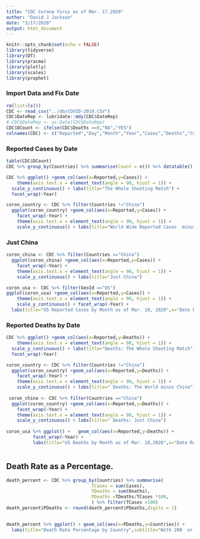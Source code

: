 ```yaml
---
title: "CDC Corona Virus as of Mar. 17.2020"
author: "David J Jackson"
date: "3/17/2020"
output: html_document
---
```


```r
knitr::opts_chunk$set(echo = FALSE)
library(tidyverse)
library(DT)
library(pracma)
library(plotly)
library(scales)
library(prophet)
```


### Import Data and Fix Date

```r
rm(list=ls())
CDC <- read_csv("../db/COVID-2019.CSV")
CDC$DateRep <- lubridate::mdy(CDC$DateRep)
# CDC$DateRep <- as.Date(CDC$DateRep)
CDC$DCount <- ifelse(CDC$Deaths ==0,"NO","YES")
colnames(CDC) <- c("Reported","Day","Month","Year","Cases","Deaths","Countries","GeoId","DCount")
```


### Reported Cases by Date

```r
table(CDC$DCount)
CDC %>% group_by(Countries) %>% summarise(Count = n()) %>% datatable()
```
```r
CDC %>% ggplot() +geom_col(aes(x=Reported,y=Cases)) +
    theme(axis.text.x = element_text(angle = 90, hjust = 1)) + 
  scale_y_continuous() + labs(title="The Whole Shooting Match") +
  facet_wrap(~Year)

```
```r
coron_country <- CDC %>% filter(Countries !="China")
  ggplot(coron_country) +geom_col(aes(x=Reported,y=Cases)) +
    facet_wrap(~Year) + 
    theme(axis.text.x = element_text(angle = 90, hjust = 1)) +
    scale_y_continuous() + labs(title="World Wide Reported Cases  minus China")

```

### Just China

```r
coron_china <- CDC %>% filter(Countries =="China")
  ggplot(coron_china) +geom_col(aes(x=Reported,y=Cases)) +
    facet_wrap(~Year) + 
    theme(axis.text.x = element_text(angle = 90, hjust = 1)) +
    scale_y_continuous() + labs(title="Just China")
```


```r
coron_usa <- CDC %>% filter(GeoId =="US")
ggplot(coron_usa) +geom_col(aes(x=Reported,y=Cases)) +
    theme(axis.text.x = element_text(angle = 90, hjust = 1)) +
    scale_y_continuous() + facet_wrap(~Year) +
  labs(title="US Reported Cases by Month as of Mar. 18, 2020",x="Date Reported")
```

### Reported Deaths by Date

```r
CDC %>% ggplot() +geom_col(aes(x=Reported,y=Deaths)) +
    theme(axis.text.x = element_text(angle = 90, hjust = 1)) + 
  scale_y_continuous() + labs(title="Deaths: The Whole Shooting Match") +
  facet_wrap(~Year)

```
```r
coron_country <- CDC %>% filter(Countries !="China")
  ggplot(coron_country) +geom_col(aes(x=Reported,y=Deaths)) +
    facet_wrap(~Year) + 
    theme(axis.text.x = element_text(angle = 90, hjust = 1)) +
    scale_y_continuous() + labs(title=" Deaths: The World minus China")
  
 coron_china <- CDC %>% filter(Countries =="China")
  ggplot(coron_country) +geom_col(aes(x=Reported,y=Deaths)) +
    facet_wrap(~Year) + 
    theme(axis.text.x = element_text(angle = 90, hjust = 1)) +
    scale_y_continuous() + labs(title=" Deaths: Just China")
  
coron_usa %>% ggplot() +   geom_col(aes(x=Reported,y=Deaths)) +
          facet_wrap(~Year) +
          labs(title="US Deaths by Month as of Mar. 18,2020",x="Date Reported")



```
## Death Rate as a Percentage.

```R
death_percent <- CDC %>% group_by(Countries) %>% summarise(
                                TCases = sum(Cases),
                                TDeaths = sum(Deaths),
                                PDeaths =TDeaths/TCases *100,
                                ) %>% filter(TCases >200)
death_percent$PDeaths <- round(death_percent$PDeaths,digits = 1)
                        
```
```r
death_percent %>% ggplot() + geom_col(aes(x=PDeaths,y=Countries)) +
  labs(title="Death Rate Percentage by Country",subtitle="With 200  or more reported cases",x="Death Rate Percentage")
```

